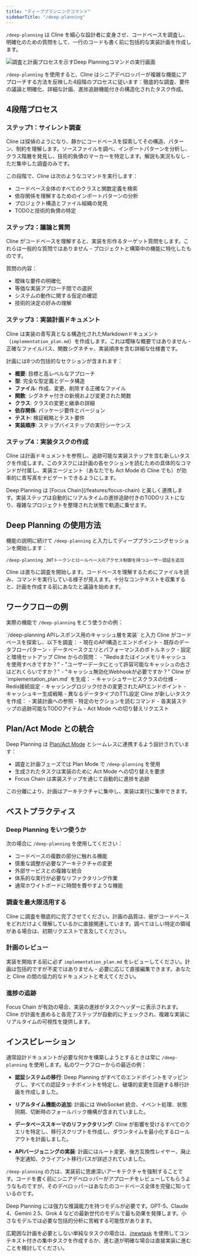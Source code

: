 ```yaml
---
title: "ディーププランニングコマンド"
sidebarTitle: "/deep-planning"
---
```


`/deep-planning` は Cline を細心な設計者に変身させ、コードベースを調査し、明確化のための質問をして、一行のコードも書く前に包括的な実装計画を作成します。

<Frame>
	<img
		src="https://storage.googleapis.com/cline_public_images/docs/assets/deep-planning.png"
		alt="調査と計画プロセスを示すDeep Planningコマンドの実行画面"
	/>
</Frame>

`/deep-planning` を使用すると、Cline はシニアデベロッパーが複雑な機能にアプローチする方法を反映した4段階のプロセスに従います：徹底的な調査、要件の議論と明確化、詳細な計画、進捗追跡機能付きの構造化されたタスク作成。

## 4段階プロセス

### ステップ1：サイレント調査

Cline は探偵のようになり、静かにコードベースを探索してその構造、パターン、制約を理解します。ソースファイルを調べ、インポートパターンを分析し、クラス階層を発見し、技術的負債のマーカーを特定します。解説も実況もなし - ただ集中した調査のみです。

この段階で、Cline は次のようなコマンドを実行します：
- コードベース全体のすべてのクラスと関数定義を検索
- 依存関係を理解するためのインポートパターンの分析
- プロジェクト構造とファイル組織の発見
- TODOと技術的負債の特定

### ステップ2：議論と質問

Cline がコードベースを理解すると、実装を形作るターゲット質問をします。これらは一般的な質問ではありません - プロジェクトと構築中の機能に特化したものです。

質問の内容：
- 曖昧な要件の明確化
- 等価な実装アプローチ間での選択
- システムの動作に関する仮定の確認
- 技術的決定の好みの理解

### ステップ3：実装計画ドキュメント

Cline は実装の青写真となる構造化されたMarkdownドキュメント（`implementation_plan.md`）を作成します。これは曖昧な概要ではありません - 正確なファイルパス、関数シグネチャ、実装順序を含む詳細な仕様書です。

計画には8つの包括的なセクションが含まれます：
- **概要**: 目標と高レベルなアプローチ
- **型**: 完全な型定義とデータ構造
- **ファイル**: 作成、変更、削除する正確なファイル
- **関数**: シグネチャ付きの新規および変更された関数
- **クラス**: クラスの変更と継承の詳細
- **依存関係**: パッケージ要件とバージョン
- **テスト**: 検証戦略とテスト要件
- **実装順序**: ステップバイステップの実行シーケンス

### ステップ4：実装タスクの作成

Cline は計画ドキュメントを参照し、追跡可能な実装ステップを含む新しいタスクを作成します。このタスクには計画の各セクションを読むための具体的なコマンドが付属し、実装エージェント（あなたでも Act Mode の Cline でも）が効率的に青写真をナビゲートできるようにします。

<Tip>
  Deep Planning は [Focus Chain](/features/focus-chain) と美しく連携します。実装ステップは自動的にリアルタイムの進捗追跡付きのTODOリストになり、複雑なプロジェクトを整理された状態で軌道に乗せます。
</Tip>

## Deep Planning の使用方法

機能の説明に続けて `/deep-planning` と入力してディーププランニングセッションを開始します：

```
/deep-planning JWTトークンとロールベースのアクセス制御を持つユーザー認証を追加
```

Cline は直ちに調査を開始します。コードベースを理解するためにファイルを読み、コマンドを実行している様子が見えます。十分なコンテキストを収集すると、計画を作成する前にあなたと議論を始めます。

## ワークフローの例

実際の機能で `/deep-planning` をどう使うかの例：

<Steps>
  <Step title="計画の開始">
    `/deep-planning APIレスポンス用のキャッシュ層を実装` と入力
  </Step>
  <Step title="サイレント調査">
    Cline がコードベースを探索し、以下を調査：
    - 現在のAPI構造とエンドポイント
    - 既存のデータフローパターン
    - データベースクエリとパフォーマンスのボトルネック
    - 設定と環境セットアップ
  </Step>
  <Step title="ターゲット議論">
    Cline からの質問：
    - "Redisまたはインメモリキャッシュを使用すべきですか？"
    - "ユーザーデータにとって許容可能なキャッシュの古さはどれくらいですか？"
    - "キャッシュ無効化Webhookが必要ですか？"
  </Step>
  <Step title="計画作成">
    Cline が `implementation_plan.md` を生成：
    - キャッシュサービスクラスの仕様
    - Redis接続設定
    - キャッシングロジック付きの変更されたAPIエンドポイント
    - キャッシュキー生成戦略
    - 異なるデータタイプのTTL設定
  </Step>
  <Step title="タスク生成">
    Cline が新しいタスクを作成：
    - 実装計画への参照
    - 特定のセクションを読むコマンド
    - 各実装ステップの追跡可能なTODOアイテム
    - Act Mode への切り替えリクエスト
  </Step>
</Steps>

## Plan/Act Mode との統合

Deep Planning は [Plan/Act Mode](/features/plan-and-act) とシームレスに連携するよう設計されています：

- 調査と計画フェーズでは Plan Mode で `/deep-planning` を使用
- 生成されたタスクは実装のために Act Mode への切り替えを要求
- Focus Chain は実装ステップを通じて自動的に進捗を追跡

この分離により、計画はアーキテクチャに集中し、実装は実行に集中できます。

## ベストプラクティス

### Deep Planning をいつ使うか

次の場合に `/deep-planning` を使用してください：
- コードベースの複数の部分に触れる機能
- 慎重な調整が必要なアーキテクチャの変更
- 外部サービスとの複雑な統合
- 体系的な実行が必要なリファクタリング作業
- 通常ホワイトボードに時間を費やすような機能

### 調査を最大限活用する

Cline に調査を徹底的に完了させてください。計画の品質は、彼がコードベースをどれだけよく理解しているかに直接関連しています。調べてほしい特定の領域がある場合は、初期リクエストで言及してください。

### 計画のレビュー

実装を開始する前に必ず `implementation_plan.md` をレビューしてください。計画は包括的ですが不変ではありません - 必要に応じて直接編集できます。あなたと Cline の間の協力的なドキュメントと考えてください。

### 進捗の追跡

Focus Chain が有効の場合、実装の進捗がタスクヘッダーに表示されます。Cline が計画を進めると各完了ステップが自動的にチェックされ、複雑な実装にリアルタイムの可視性を提供します。

## インスピレーション

通常設計ドキュメントが必要な何かを構築しようとするときは常に `/deep-planning` を使用します。私のワークフローからの最近の例：

- **認証システムの移行**: Deep Planning がすべてのエンドポイントをマッピングし、すべての認証タッチポイントを特定し、破壊的変更を回避する移行計画を作成しました。

- **リアルタイム機能の追加**: 計画には WebSocket 統合、イベント処理、状態同期、切断時のフォールバック機構が含まれていました。

- **データベーススキーマのリファクタリング**: Cline が影響を受けるすべてのクエリを特定し、移行スクリプトを作成し、ダウンタイムを最小化するロールアウトを計画しました。

- **APIバージョニングの実装**: 計画にはルート変更、後方互換性レイヤー、廃止予定通知、クライアント移行パスが詳述されていました。

`/deep-planning` の力は、実装前に思慮深いアーキテクチャを強制することです。コードを書く前にシニアデベロッパーがアプローチをレビューしてもらうようなものですが、そのデベロッパーはあなたのコードベース全体を完璧に知っているのです。

<Note>
  Deep Planning には強力な推論能力を持つモデルが必要です。GPT-5、Claude 4、Gemini 2.5、Grok 4 などの最新世代のモデルで最も効果を発揮します。小さなモデルでは必要な包括的分析に苦戦する可能性があります。
</Note>

広範囲な計画を必要としない単純なタスクの場合は、[/newtask](/features/slash-commands/new-task) を使用してコンテキスト付きの集中タスクを作成するか、進む道が明確な場合は直接実装に進むことを検討してください。
